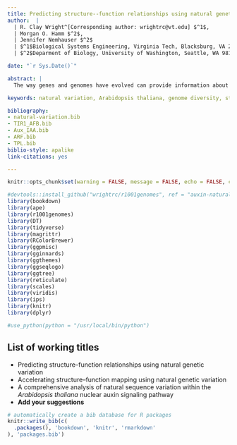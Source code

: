 ```yaml
---
title: Predicting structure--function relationships using natural genetic variation 
author:  |
  | R. Clay Wright^[Corresponding author: wrightrc@vt.edu] $^1$, 
  | Morgan O. Hamm $^2$,
  | Jennifer Nemhauser $^2$
  | $^1$Biological Systems Engineering, Virginia Tech, Blacksburg, VA 24061, 
  | $^2$Deparment of Biology, University of Washington, Seattle, WA 98195

date: "`r Sys.Date()`"

abstract: |
  The way genes and genomes have evolved can provide information about which genes are critical to an organisms fitness, which genes faciliate adaptation, and how robust genes and gene networks are to perturbation. Thousands of genomes have now been sequenced representing a large swath of plant species and genetic variation within many species which has only begun to be explored in the last few years. However, much of this data remains inaccessible to researchers without significant bioinformatics experience. Here, we have developed a webtool ViVa (Visualization of Variation) to facilitate analysis, by any researcher, of The 1001 *Arabidopsis* Genomes Project dataset on a gene, gene family, or gene network level. We We have demonstrated the utility and accessibility of this tool by analyzing the natural variation in the well-studied nuclear auxin signaling pathway as a group of researchers from an array of experience levels. Our analysis has provided further confirmation of existing knowledge of this well studied pathway and has also helped generate new hypotheses. These results suggest there is much to be learned about less studied gene families and networks from similar analysis, especially when paired with biochemical and genetic characterization. This application provides access for every researcher allowing the community to extract maximum value from this large and expensive-to-generate dataset. ViVa is also extensible to any other database of genetic variation such as The 3,000 Rice Genomes Project. 

keywords: natural variation, Arabidopsis thaliana, genome diversity, structure, function, genotype, phenotype, bioconductor, bookdown, r markdown

bibliography:
- natural-variation.bib
- TIR1_AFB.bib
- Aux_IAA.bib
- ARF.bib
- TPL.bib
biblio-style: apalike
link-citations: yes

---
```


```r
knitr::opts_chunk$set(warning = FALSE, message = FALSE, echo = FALSE, collapse = TRUE, comment = "#>", tidy = TRUE, cache = TRUE, cache.lazy = FALSE, out.width = "90%", fig.height=4, fig.width=7, out.extra='style="margin: auto; display: block; padding-top: 15px;"')

#devtools::install_github("wrightrc/r1001genomes", ref = "auxin-natural-variation")
library(bookdown)
library(ape)
library(r1001genomes)
library(DT)
library(tidyverse)
library(magrittr)
library(RColorBrewer)
library(ggpmisc)
library(gginnards)
library(ggthemes)
library(ggseqlogo)
library(ggtree)
library(reticulate)
library(scales)
library(viridis)
library(ips)
library(knitr)
library(dplyr)

#use_python(python = "/usr/local/bin/python")
```

## List of working titles  
* Predicting structure--function relationships using natural genetic variation 
* Accelerating structure--function mapping using natural genetic variation 
* A comprehensive analysis of natural sequence variation within the <i>Arabidopsis thaliana</i> nuclear auxin signaling pathway 
* **Add your suggestions** 

```r
# automatically create a bib database for R packages
knitr::write_bib(c(
  .packages(), 'bookdown', 'knitr', 'rmarkdown'
), 'packages.bib')
```
